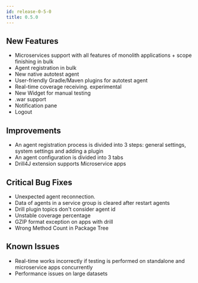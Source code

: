 ```yaml
---
id: release-0-5-0
title: 0.5.0
---
```


## New Features
* Microservices support with all features of monolith applications + scope finishing in bulk
* Agent registration in bulk
* New native autotest agent
* User-friendly Gradle/Maven plugins for autotest agent
* Real-time coverage receiving.  experimental
* New Widget for manual testing
* .war support
* Notification pane
* Logout

## Improvements
* An agent registration process is divided into 3 steps: general settings, system settings and adding a plugin
* An agent configuration is divided into 3 tabs
* Drill4J extension supports Microservice apps

## Critical Bug Fixes
* Unexpected agent reconnection. 
* Data of agents in a service group is cleared after restart agents
* Drill plugin topics don't consider agent id
* Unstable coverage percentage
* GZIP format exception on apps with drill
* Wrong Method Count in Package Tree

## Known Issues
* Real-time works incorrectly if testing is performed on standalone and microservice apps concurrently
* Performance issues on large datasets